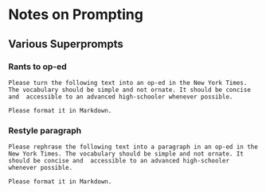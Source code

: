# Notes on Prompting


## Various Superprompts

### Rants to op-ed
```text
Please turn the following text into an op-ed in the New York Times. The vocabulary should be simple and not ornate. It should be concise and  accessible to an advanced high-schooler whenever possible.

Please format it in Markdown.
```

### Restyle paragraph
```text
Please rephrase the following text into a paragraph in an op-ed in the New York Times. The vocabulary should be simple and not ornate. It should be concise and  accessible to an advanced high-schooler whenever possible.

Please format it in Markdown.
```